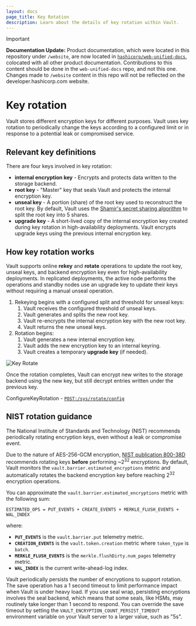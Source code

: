 ```yaml
---
layout: docs
page_title: Key Rotation
description: Learn about the details of key rotation within Vault.
---
```


> [!IMPORTANT]  
> **Documentation Update:** Product documentation, which were located in this repository under `/website`, are now located in [`hashicorp/web-unified-docs`](https://github.com/hashicorp/web-unified-docs), colocated with all other product documentation. Contributions to this content should be done in the `web-unified-docs` repo, and not this one. Changes made to `/website` content in this repo will not be reflected on the developer.hashicorp.com website.

# Key rotation

Vault stores different encryption keys for different purposes. Vault uses key
rotation to periodically change the keys according to a configured limit or in
response to a potential leak or compromised service.

## Relevant key definitions

There are four keys involved in key rotation:

- **internal encryption key** - Encrypts and protects data written to the
  storage backend.
- **root key** - "Master" key that seals Vault and protects the internal
  encryption key.
- **unseal key** - A portion (share) of the root key used to reconstruct the
  root key. By default, Vault uses the
  [Shamir's secret sharing algorithm](https://en.wikipedia.org/wiki/Shamir's_Secret_Sharing)
  to split the root key into 5 shares.
- **upgrade key** - A short-lived copy of the internal encryption key created
  during key rotation in high-availability deployments. Vault encrypts upgrade
  keys using the previous internal encryption key.

## How key rotation works

Vault supports online **rekey** and **rotate** operations to update the root
key, unseal keys, and backend encryption key even for high-availability
deployments. In replicated deployments, the active node performs the operations
and standby nodes use an upgrade key to update their keys without requiring a
manual unseal operation.

1. Rekeying begins with a configured split and threshold for unseal keys:
    1. Vault receives the configured threshold of unseal keys.
    1. Vault generates and splits the new root key.
    1. Vault re-encrypts the internal encryption key with the new root key.
    1. Vault returns the new unseal keys.
1. Rotation begins:
    1. Vault generates a new internal encryption key.
    1. Vault adds the new encryption key to an internal keyring.
    1. Vault creates a temporary **upgrade key** (if needed).

![Key Rotate](/img/vault-key-rotate.png)

Once the rotation completes, Vault can encrypt new writes to the storage backend
using the new key, but still decrypt entries written under the previous key.

<Tip title="Related API endpoints">

  ConfigureKeyRotation - [`POST:/sys/rotate/config`](/vault/api-docs/system/rotate-config)

</Tip>


## NIST rotation guidance

The National Institute of Standards and Technology (NIST) recommends
periodically rotating encryption keys, even without a leak or compromise event.

Due to the nature of AES-256-GCM encryption,
[NIST publication 800-38D](https://csrc.nist.gov/pubs/sp/800/38/d/final)
recommends rotating keys **before** performing ~2<sup>32</sup> encryptions. By
default, Vault monitors the `vault.barrier.estimated_encryptions` metric and
automatically rotates the backend encryption key before reaching 2<sup>32</sup>
encryption operations.

You can approximate the `vault.barrier.estimated_encryptions` metric with the
following sum:

<CodeBlockConfig hideClipboard>

```text
ESTIMATED_OPS = PUT_EVENTS + CREATE_EVENTS + MERKLE_FLUSH_EVENTS + WAL_INDEX
```

</CodeBlockConfig>

where:

- **`PUT_EVENTS`** is the `vault.barrier.put` telemetry metric.
- **`CREATION_EVENTS`** is the `vault.token.creation` metric where `token_type`
  is `batch`.
- **`MERKLE_FLUSH_EVENTS`** is the `merkle.flushDirty.num_pages` telemetry metric.
- **`WAL_INDEX`** is the current write-ahead-log index.

<Tip>

  Vault periodically persists the number of encryptions to support rotation. The
  save operation has a 1 second timeout to limit performance impact when Vault is
  under heavy load. If you use seal wrap, persisting encryptions involves the seal
  backend, which means that some seals, like HSMs, may routinely take longer than
  1 second to respond. You can override the save timeout by setting the 
  `VAULT_ENCRYPTION_COUNT_PERSIST_TIMEOUT` environment variable on your Vault
  server to a larger value, such as "5s".

</Tip>
